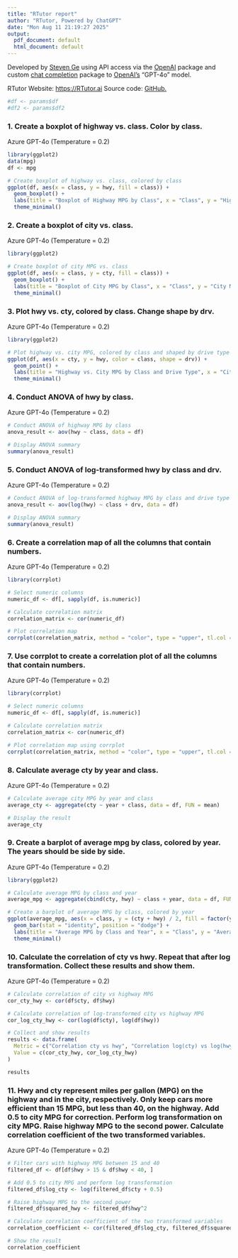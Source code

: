 ---
title: "RTutor report"
author: "RTutor, Powered by ChatGPT"
date: "Mon Aug 11 21:19:27 2025"
output:
  pdf_document: default
  html_document: default
---

Developed by [Steven Ge](https://twitter.com/StevenXGe) using API access via the
        [OpenAI](https://cran.rstudio.com/web/packages/openai/index.html) package and custom
        [chat completion](https://platform.openai.com/docs/api-reference/chat/create) package to
        [OpenAI's](https://openai.com/) "GPT-4o" model.

RTutor Website: [https://RTutor.ai](https://RTutor.ai)
Source code: [GitHub.](https://github.com/gexijin/RTutor)

```{R, echo = FALSE}
#df <- params$df
#df2 <- params$df2
```

### 1. Create a boxplot of highway vs. class. Color by class.
Azure GPT-4o (Temperature = 0.2)
```{R}

library(ggplot2)
data(mpg)
df <- mpg

# Create boxplot of highway vs. class, colored by class
ggplot(df, aes(x = class, y = hwy, fill = class)) +
  geom_boxplot() +
  labs(title = "Boxplot of Highway MPG by Class", x = "Class", y = "Highway MPG") +
  theme_minimal()

```


### 2. Create a boxplot of city vs. class.
Azure GPT-4o (Temperature = 0.2)
```{R}
library(ggplot2)

# Create boxplot of city MPG vs. class
ggplot(df, aes(x = class, y = cty, fill = class)) +
  geom_boxplot() +
  labs(title = "Boxplot of City MPG by Class", x = "Class", y = "City MPG") +
  theme_minimal()

```


### 3. Plot hwy vs. cty, colored by class. Change shape by drv.
Azure GPT-4o (Temperature = 0.2)
```{R}
library(ggplot2)

# Plot highway vs. city MPG, colored by class and shaped by drive type
ggplot(df, aes(x = cty, y = hwy, color = class, shape = drv)) +
  geom_point() +
  labs(title = "Highway vs. City MPG by Class and Drive Type", x = "City MPG", y = "Highway MPG") +
  theme_minimal()

```


### 4. Conduct ANOVA of hwy by class.
Azure GPT-4o (Temperature = 0.2)
```{R}
# Conduct ANOVA of highway MPG by class
anova_result <- aov(hwy ~ class, data = df)

# Display ANOVA summary
summary(anova_result)
```


### 5. Conduct ANOVA of log-transformed hwy by class and drv.
Azure GPT-4o (Temperature = 0.2)
```{R}
# Conduct ANOVA of log-transformed highway MPG by class and drive type
anova_result <- aov(log(hwy) ~ class + drv, data = df)

# Display ANOVA summary
summary(anova_result)
```


### 6. Create a correlation map of all the columns that contain numbers.
Azure GPT-4o (Temperature = 0.2)
```{R}
library(corrplot)

# Select numeric columns
numeric_df <- df[, sapply(df, is.numeric)]

# Calculate correlation matrix
correlation_matrix <- cor(numeric_df)

# Plot correlation map
corrplot(correlation_matrix, method = "color", type = "upper", tl.col = "black", tl.srt = 45)
```


### 7. Use corrplot to create a correlation plot of all the columns that contain numbers.
Azure GPT-4o (Temperature = 0.2)
```{R}
library(corrplot)

# Select numeric columns
numeric_df <- df[, sapply(df, is.numeric)]

# Calculate correlation matrix
correlation_matrix <- cor(numeric_df)

# Plot correlation map using corrplot
corrplot(correlation_matrix, method = "color", type = "upper", tl.col = "black", tl.srt = 45)
```


### 8. Calculate average cty by year and class.
Azure GPT-4o (Temperature = 0.2)
```{R}

# Calculate average city MPG by year and class
average_cty <- aggregate(cty ~ year + class, data = df, FUN = mean)

# Display the result
average_cty

```


### 9. Create a barplot of average mpg by class, colored by year. The years should be side by side.
Azure GPT-4o (Temperature = 0.2)
```{R}
library(ggplot2)

# Calculate average MPG by class and year
average_mpg <- aggregate(cbind(cty, hwy) ~ class + year, data = df, FUN = mean)

# Create a barplot of average MPG by class, colored by year
ggplot(average_mpg, aes(x = class, y = (cty + hwy) / 2, fill = factor(year))) +
  geom_bar(stat = "identity", position = "dodge") +
  labs(title = "Average MPG by Class and Year", x = "Class", y = "Average MPG") +
  theme_minimal()
```


### 10. Calculate the correlation of cty vs hwy. Repeat that after log transformation. Collect these results and show them.
Azure GPT-4o (Temperature = 0.2)
```{R}
# Calculate correlation of city vs highway MPG
cor_cty_hwy <- cor(df$cty, df$hwy)

# Calculate correlation of log-transformed city vs highway MPG
cor_log_cty_hwy <- cor(log(df$cty), log(df$hwy))

# Collect and show results
results <- data.frame(
  Metric = c("Correlation cty vs hwy", "Correlation log(cty) vs log(hwy)"),
  Value = c(cor_cty_hwy, cor_log_cty_hwy)
)

results
```


### 11. Hwy and cty represent miles per gallon (MPG) on the highway and in the city, respectively. Only keep cars more efficient than 15 MPG, but less than 40, on the highway. Add 0.5 to city MPG for correction. Perform log transformation on city MPG. Raise highway MPG to the second power. Calculate correlation coefficient of the two transformed variables.
Azure GPT-4o (Temperature = 0.2)
```{R}
# Filter cars with highway MPG between 15 and 40
filtered_df <- df[df$hwy > 15 & df$hwy < 40, ]

# Add 0.5 to city MPG and perform log transformation
filtered_df$log_cty <- log(filtered_df$cty + 0.5)

# Raise highway MPG to the second power
filtered_df$squared_hwy <- filtered_df$hwy^2

# Calculate correlation coefficient of the two transformed variables
correlation_coefficient <- cor(filtered_df$log_cty, filtered_df$squared_hwy)

# Show the result
correlation_coefficient
```

